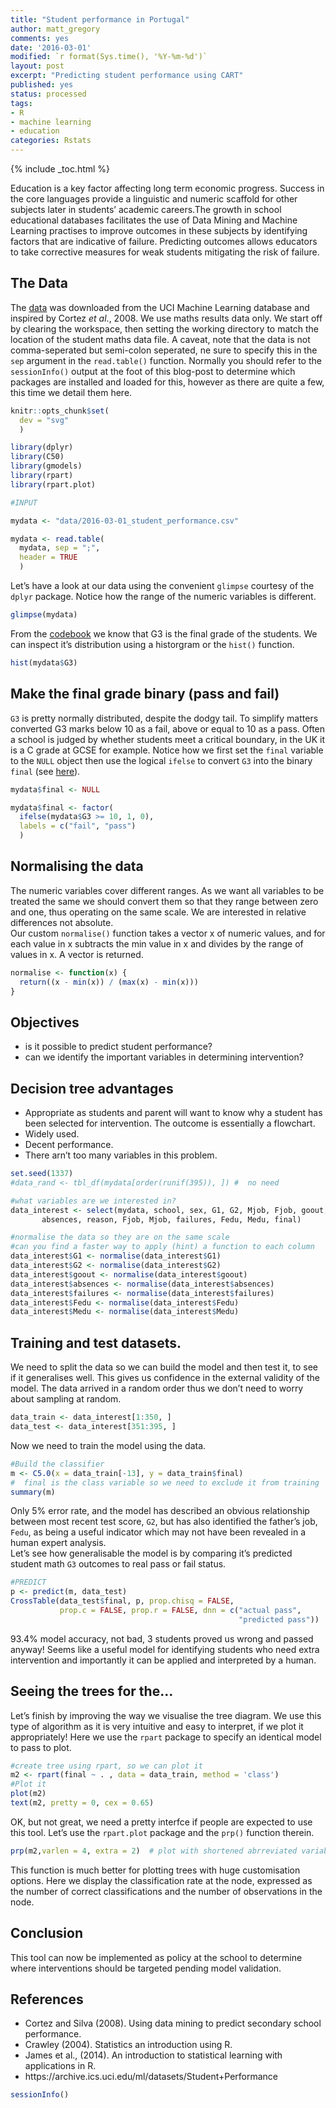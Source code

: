 ```yaml
---
title: "Student performance in Portugal"
author: matt_gregory
comments: yes
date: '2016-03-01'
modified: `r format(Sys.time(), '%Y-%m-%d')`
layout: post
excerpt: "Predicting student performance using CART"
published: yes
status: processed
tags:
- R
- machine learning
- education
categories: Rstats
---
```


{% include _toc.html %}

Education is a key factor affecting long term economic progress. Success in the core languages provide a linguistic and numeric scaffold for other subjects later in students' academic careers.The growth in school educational databases facilitates the use of Data Mining and Machine Learning practises to improve outcomes in these subjects by identifying factors that are indicative of failure. Predicting outcomes allows educators to take corrective measures for weak students mitigating the risk of failure. 

## The Data  

The [data](https://archive.ics.uci.edu/ml/datasets/Student+Performance) was downloaded from the UCI Machine Learning database and inspired by Cortez *et al*., 2008. We use maths results data only. We start off by clearing the workspace, then setting the working directory to match the location of the student maths data file. A caveat, note that the data is not comma-seperated but semi-colon seperated, ne sure to specify this in the `sep` argument in the `read.table()` function. Normally you should refer to the `sessionInfo()` output at the foot of this blog-post to determine which packages are installed and loaded for this, however as there are quite a few, this time we detail them here.

```r

knitr::opts_chunk$set(
  dev = "svg"
  )

library(dplyr)
library(C50)
library(gmodels)
library(rpart)
library(rpart.plot)

#INPUT

mydata <- "data/2016-03-01_student_performance.csv" 

mydata <- read.table(
  mydata, sep = ";",
  header = TRUE
  )


```

Let's have a look at our data using the convenient `glimpse` courtesy of the `dplyr` package. Notice how the range of the numeric variables is different.

```r
glimpse(mydata)
```

From the [codebook](https://archive.ics.uci.edu/ml/datasets/Student+Performance#) we know that G3 is the final grade of the students. We can inspect it's distribution using a historgram or the `hist()` function.

```r
hist(mydata$G3)
```

## Make the final grade binary (pass and fail)

`G3` is pretty normally distributed, despite the dodgy tail. To simplify matters converted G3 marks below 10 as a fail, above or equal to 10 as a pass. Often a school is judged by whether students meet a critical boundary, in the UK it is a C grade at GCSE for example. Notice how we first set the `final` variable to the `NULL` object then use the logical `ifelse` to convert `G3` into the binary `final` (see [here](http://www.r-bloggers.com/r-na-vs-null)).

```r

mydata$final <- NULL

mydata$final <- factor(
  ifelse(mydata$G3 >= 10, 1, 0), 
  labels = c("fail", "pass")
  ) 

```

## Normalising the data

The numeric variables cover different ranges. As we want all variables to be treated the same we should convert them so that they range between zero and one, thus operating on the same scale. We are interested in relative differences not absolute.  
Our custom `normalise()` function takes a vector x of numeric values, and for each value in x subtracts the min value in x and divides by the range of values in x. A vector is returned.

```r
normalise <- function(x) {
  return((x - min(x)) / (max(x) - min(x)))
}
```

## Objectives  

- is it possible to predict student performance?    
- can we identify the important variables in determining intervention?   

## Decision tree advantages  

- Appropriate as students and parent will want to know why a student has been selected for intervention. The outcome is essentially a flowchart.  
- Widely used.  
- Decent performance.  
- There arn't too many variables in this problem.  

```r
set.seed(1337)
#data_rand <- tbl_df(mydata[order(runif(395)), ]) #  no need

#what variables are we interested in?
data_interest <- select(mydata, school, sex, G1, G2, Mjob, Fjob, goout, 
       absences, reason, Fjob, Mjob, failures, Fedu, Medu, final)

#normalise the data so they are on the same scale
#can you find a faster way to apply (hint) a function to each column
data_interest$G1 <- normalise(data_interest$G1)
data_interest$G2 <- normalise(data_interest$G2)
data_interest$goout <- normalise(data_interest$goout)
data_interest$absences <- normalise(data_interest$absences)
data_interest$failures <- normalise(data_interest$failures)
data_interest$Fedu <- normalise(data_interest$Fedu)
data_interest$Medu <- normalise(data_interest$Medu)
```

## Training and test datasets.

We need to split the data so we can build the model and then test it, to see if it generalises well. This gives us confidence in the external validity of the model. The data arrived in a random order thus we don't need to worry about sampling at random.

```r
data_train <- data_interest[1:350, ]
data_test <- data_interest[351:395, ]
```

Now we need to train the model using the data.

```r
#Build the classifier
m <- C5.0(x = data_train[-13], y = data_train$final) 
#  final is the class variable so we need to exclude it from training
summary(m)
```

Only 5% error rate, and the model has described an obvious relationship between most recent test score, `G2`, but has also identified the father's job, `Fedu`, as being a useful indicator which may not have been revealed in a human expert analysis.  
Let's see how generalisable the model is by comparing it's predicted student math `G3` outcomes to real pass or fail status.

```r
#PREDICT
p <- predict(m, data_test)
CrossTable(data_test$final, p, prop.chisq = FALSE,
           prop.c = FALSE, prop.r = FALSE, dnn = c("actual pass",
                                                   "predicted pass"))
```
93.4% model accuracy, not bad, 3 students proved us wrong and passed anyway! Seems like a useful model for identifying students who need extra intervention and importantly it can be applied and interpreted by a human.

## Seeing the trees for the...

Let's finish by improving the way we visualise the tree diagram. We use this type of algorithm as it is very intuitive and easy to interpret, if we plot it appropriately! Here we use the `rpart` package to specify an identical model to pass to plot.

```r
#create tree using rpart, so we can plot it
m2 <- rpart(final ~ . , data = data_train, method = 'class')
#Plot it
plot(m2)
text(m2, pretty = 0, cex = 0.65)

```

OK, but not great, we need a pretty interfce if people are expected to use this tool. Let's use the `rpart.plot` package and the `prp()` function therein.

```r
prp(m2,varlen = 4, extra = 2)  # plot with shortened abrreviated variable names
```

This function is much better for plotting trees with huge customisation options. Here we display the classification rate at the node, expressed as the number of correct classifications and the number of observations in the node.

## Conclusion

This tool can now be implemented as policy at the school to determine where interventions should be targeted pending model validation.

## References

* Cortez and Silva (2008). Using data mining to predict secondary school performance.
* Crawley (2004). Statistics an introduction using R.
* James et al., (2014). An introduction to statistical learning with applications in R.
* https://archive.ics.uci.edu/ml/datasets/Student+Performance

```r
sessionInfo()
```
